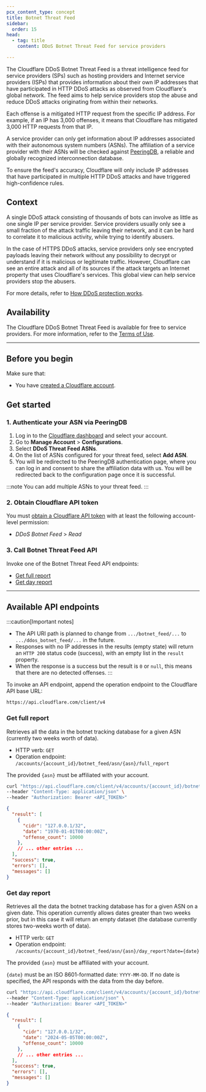 ```yaml
---
pcx_content_type: concept
title: Botnet Threat Feed
sidebar:
  order: 15
head:
  - tag: title
    content: DDoS Botnet Threat Feed for service providers

---
```


The Cloudflare DDoS Botnet Threat Feed is a threat intelligence feed for service providers (SPs) such as hosting providers and Internet service providers (ISPs) that provides information about their own IP addresses that have participated in HTTP DDoS attacks as observed from Cloudflare's global network. The feed aims to help service providers stop the abuse and reduce DDoS attacks originating from within their networks.

Each offense is a mitigated HTTP request from the specific IP address. For example, if an IP has 3,000 offenses, it means that Cloudflare has mitigated 3,000 HTTP requests from that IP.

A service provider can only get information about IP addresses associated with their autonomous system numbers (ASNs). The affiliation of a service provider with their ASNs will be checked against [PeeringDB](https://www.peeringdb.com/), a reliable and globally recognized interconnection database.

To ensure the feed's accuracy, Cloudflare will only include IP addresses that have participated in multiple HTTP DDoS attacks and have triggered high-confidence rules.

## Context

A single DDoS attack consisting of thousands of bots can involve as little as one single IP per service provider. Service providers usually only see a small fraction of the attack traffic leaving their network, and it can be hard to correlate it to malicious activity, while trying to identify abusers.

In the case of HTTPS DDoS attacks, service providers only see encrypted payloads leaving their network without any possibility to decrypt or understand if it is malicious or legitimate traffic. However, Cloudflare can see an entire attack and all of its sources if the attack targets an Internet property that uses Cloudflare's services. This global view can help service providers stop the abusers.

For more details, refer to [How DDoS protection works](/ddos-protection/about/how-ddos-protection-works/).

## Availability

The Cloudflare DDoS Botnet Threat Feed is available for free to service providers. For more information, refer to the [Terms of Use](https://www.cloudflare.com/en-gb/service-specific-terms-application-services/#ddos-botnet-threat-feed).

---

## Before you begin

Make sure that:

- You have [created a Cloudflare account](/fundamentals/account/).

## Get started

### 1. Authenticate your ASN via PeeringDB

1. Log in to the [Cloudflare dashboard](https://dash.cloudflare.com/) and select your account.
2. Go to **Manage Account** > **Configurations**.
3. Select **DDoS Threat Feed ASNs**.
4. On the list of ASNs configured for your threat feed, select **Add ASN**.
5. You will be redirected to the PeeringDB authentication page, where you can log in and consent to share the affiliation data with us. You will be redirected back to the configuration page once it is successful.

:::note
You can add multiple ASNs to your threat feed.
:::

### 2. Obtain Cloudflare API token

You must [obtain a Cloudflare API token](/fundamentals/api/get-started/create-token/) with at least the following account-level permission:

- _DDoS Botnet Feed_ > _Read_

### 3. Call Botnet Threat Feed API

Invoke one of the Botnet Threat Feed API endpoints:

- [Get full report](#get-full-report)
- [Get day report](#get-day-report)

---

## Available API endpoints

:::caution[Important notes]

- The API URI path is planned to change from `.../botnet_feed/...` to `.../ddos_botnet_feed/...` in the future.
- Responses with no IP addresses in the results (empty state) will return an `HTTP 200` status code (success), with an empty list in the `result` property.
- When the response is a success but the result is `0` or `null`, this means that there are no detected offenses.
:::

To invoke an API endpoint, append the operation endpoint to the Cloudflare API base URL:

```txt
https://api.cloudflare.com/client/v4
```

### Get full report

Retrieves all the data in the botnet tracking database for a given ASN (currently two weeks worth of data).

- HTTP verb: `GET`
- Operation endpoint: `/accounts/{account_id}/botnet_feed/asn/{asn}/full_report`

The provided `{asn}` must be affiliated with your account.

```bash title="Example request"
curl "https://api.cloudflare.com/client/v4/accounts/{account_id}/botnet_feed/asn/{asn}/full_report" \
--header "Content-Type: application/json" \
--header "Authorization: Bearer <API_TOKEN>"
```

```json title="Example response"
{
  "result": [
    {
      "cidr": "127.0.0.1/32",
      "date": "1970-01-01T00:00:00Z",
      "offense_count": 10000
    },
    // ... other entries ...
  ],
  "success": true,
  "errors": [],
  "messages": []
}
```

### Get day report

Retrieves all the data the botnet tracking database has for a given ASN on a given date. This operation currently allows dates greater than two weeks prior, but in this case it will return an empty dataset (the database currently stores two-weeks worth of data).

- HTTP verb: `GET`
- Operation endpoint: `/accounts/{account_id}/botnet_feed/asn/{asn}/day_report?date={date}`

The provided `{asn}` must be affiliated with your account.

`{date}` must be an ISO 8601-formatted date: `YYYY-MM-DD`. If no date is specified, the API responds with the data from the day before.

```bash title="Example request"
curl "https://api.cloudflare.com/client/v4/accounts/{account_id}/botnet_feed/asn/{asn}/day_report?date=2024-05-05" \
--header "Content-Type: application/json" \
--header "Authorization: Bearer <API_TOKEN>"
```

```json title="Example response"
{
  "result": [
    {
      "cidr": "127.0.0.1/32",
      "date": "2024-05-05T00:00:00Z",
      "offense_count": 10000
    },
    // ... other entries ...
  ],
  "success": true,
  "errors": [],
  "messages": []
}
```
